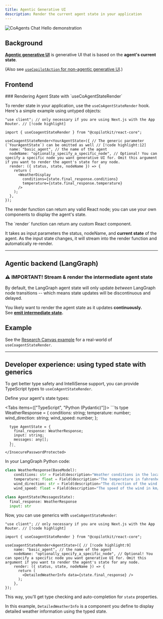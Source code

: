 ```yaml
---
title: Agentic Generative UI
description: Render the current agent state in your application
---
```


<Frame className="my-6">
  <img
    src="/images/coagents/AgenticGenerativeUI.gif"
    alt="CoAgents Chat Hello demonstration"
    className="w-2/3 mx-auto"
  />
</Frame>

## Background

<u>**Agentic generative UI**</u> is generative UI that is based on the **agent's
current state**.

(Also see [`useCopilotAction` for non-agentic generative UI](/guides/generative-ui).)

## Frontend

<Steps>

<Step>
### Rendering Agent State with `useCoAgentStateRender`

To render state in your application, use the `useCoAgentStateRender` hook. Here's a simple example using untyped objects:

```tsx
"use client"; // only necessary if you are using Next.js with the App Router. // [!code highlight]

import { useCoagentStateRender } from "@copilotkit/react-core";

useCoagentStateRender<YourAgentState>({ // The generic parameter (`YourAgentState`) can be omitted as well // [!code highlight:12]
  name: "basic_agent", // the name of the agent
  nodeName: "optionally_specify_a_specific_node", // Optional! You can specify a specific node you want generative UI for. Omit this argument if you want to render the agent's state for any node.
  render: ({ status, state, nodeName }) => {
    return (
      <WeatherDisplay
        conditions={state.final_response.conditions}
        temperature={state.final_response.temperature}
      />
    );
  },
});
```

The render function can return any valid React node; you can use your own components to display the agent's state.

</Step>

<Step>
The `render` function can return any custom React component.

It takes as input parameters the status, nodeName, and **current state** of the agent.
As the input state changes, it will stream into the render function and automatically re-render.

</Step>
</Steps>

---

## Agentic backend (LangGraph)

<Steps>
<Step>

### ⚠️ IMPORTANT! Stream & render the intermediate agent state

By default, the LangGraph agent state will only update _between_ LangGraph node transitions --
which means state updates will be discontinuous and delayed.

You likely want to render the agent state as it updates **continuously.**<br/>
See **[emit intermediate state](/coagents/advanced/intermediate-state-streaming).**

</Step>
</Steps>


## Example

See the [Research Canvas example](https://github.com/CopilotKit/CopilotKit/tree/main/examples/coagents-research-canvas) for a real-world of `useCoagentStateRender`.

---

## Developer experience: using typed state with generics

To get better type safety and IntelliSense support, you can provide TypeScript types to `useCoAgentStateRender`.

Define your agent's state types:

<Tabs items={["TypeScript", "Python (Pydantic)"]}>
  <Tab value="TypeScript">
    <InsecurePasswordProtected>
      ```ts
      type WeatherResponse = {
        conditions: string;
        temperature: number;
        wind_direction: string;
        wind_speed: number;
      };

      type AgentState = {
        final_response: WeatherResponse;
        input: string;
        messages: any[];
      };
      ```
    </InsecurePasswordProtected>
  </Tab>

  <Tab value="Python (Pydantic)">
  In your LangGraph Python code:
  
  ```python
  class WeatherResponse(BaseModel):
      conditions: str = Field(description="Weather conditions in the location")
      temperature: float = Field(description="The temperature in fahrenheit")
      wind_direction: str = Field(description="The direction of the wind in abbreviated form")
      wind_speed: float = Field(description="The speed of the wind in km/h")

  class AgentState(MessagesState):
    final_response: WeatherResponse
    input: str

```

</Tab>

</Tabs>

Now, you can use generics with `useCoAgentStateRender`:

```tsx
"use client"; // only necessary if you are using Next.js with the App Router. // [!code highlight]

import { useCoagentStateRender } from "@copilotkit/react-core";

useCoagentStateRender<AgentState>({ // [!code highlight:9]
    name: "basic_agent", // the name of the agent
    nodeName: "optionally_specify_a_specific_node", // Optional! You can specify a specific node you want generative UI for. Omit this argument if you want to render the agent's state for any node.
    render: ({ status, state, nodeName }) => {
      return (
        <DetailedWeatherInfo data={state.final_response} />
      );
    },
});
```

This way, you'll get type checking and auto-completion for `state` properties.

In this example, `DetailedWeatherInfo` is a component you define to display detailed weather information using the typed state.


